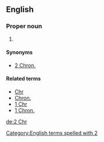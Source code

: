==English==

===Proper noun===
{{en-proper noun}}

# {{abbreviation of|2 Chronicles|lang=en}}

====Synonyms====
* [[2 Chron.]]

====Related terms====
* [[Chr]]
* [[Chron.]]
* [[1 Chr]]
* [[1 Chron.]]

[[Category:English terms spelled with 2]]

[[de:2 Chr]]